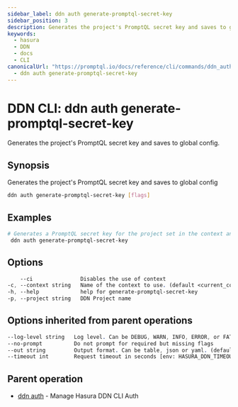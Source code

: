 ```yaml
---
sidebar_label: ddn auth generate-promptql-secret-key
sidebar_position: 3
description: Generates the project's PromptQL secret key and saves to global config using the DDN CLI
keywords:
  - hasura
  - DDN
  - docs
  - CLI
canonicalUrl: "https://promptql.io/docs/reference/cli/commands/ddn_auth_generate-promptql-secret-key"
  - ddn auth generate-promptql-secret-key
---
```


# DDN CLI: ddn auth generate-promptql-secret-key

Generates the project's PromptQL secret key and saves to global config.

## Synopsis

Generates the project's PromptQL secret key and saves to global config

```bash
ddn auth generate-promptql-secret-key [flags]
```

## Examples

```bash
# Generates a PromptQL secret key for the project set in the context and saves to global config
 ddn auth generate-promptql-secret-key
```

## Options

```sass
    --ci               Disables the use of context
-c, --context string   Name of the context to use. (default <current_context>)
-h, --help             help for generate-promptql-secret-key
-p, --project string   DDN Project name
```

## Options inherited from parent operations

```sass
--log-level string   Log level. Can be DEBUG, WARN, INFO, ERROR, or FATAL. (default "INFO")
--no-prompt          Do not prompt for required but missing flags
--out string         Output format. Can be table, json or yaml. (default "table")
--timeout int        Request timeout in seconds [env: HASURA_DDN_TIMEOUT] (default 100)
```

## Parent operation

- [ddn auth](/reference/cli/commands/ddn_auth) - Manage Hasura DDN CLI Auth
